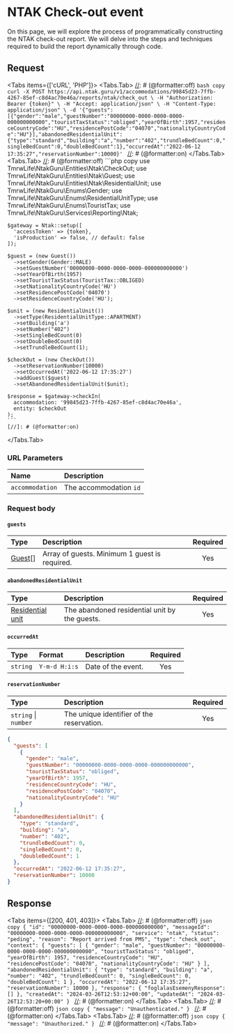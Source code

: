 
# NTAK Check-out event

On this page, we will explore the process of programmatically constructing the NTAK check-out report.
We will delve into the steps and techniques required to build the report dynamically through code.

## Request

<Protocol method="POST" path="/v1/accommodations/{accommodation}/reports/ntak/check_out" />

<Tabs items={['cURL', 'PHP']}>
  <Tabs.Tab>
    [//]: # (@formatter:off)
    ```bash copy
    curl -X POST https://api.ntak.guru/v1/accommodations/99845d23-7ffb-4267-85ef-c8d4ac70e46a/reports/ntak/check_out \
      -H "Authorization: Bearer {token}" \
      -H "Accept: application/json" \
      -H "Content-Type: application/json" \
      -d '{"guests":[{"gender":"male","guestNumber":"00000000-0000-0000-0000-000000000000","touristTaxStatus":"obliged","yearOfBirth":1957,"residenceCountryCode":"HU","residencePostCode":"04070","nationalityCountryCode":"HU"}],"abandonedResidentialUnit":{"type":"standard","building":"a","number":"402","trundleBedCount":0,"singleBedCount":0,"doubleBedCount":1},"occurredAt":"2022-06-12 17:35:27","reservationNumber":10000}'
    ```
    [//]: # (@formatter:on)
  </Tabs.Tab>
  <Tabs.Tab>
    [//]: # (@formatter:off)
    ```php copy
    use TmrwLife\NtakGuru\Entities\Ntak\CheckOut;
    use TmrwLife\NtakGuru\Entities\Ntak\Guest;
    use TmrwLife\NtakGuru\Entities\Ntak\ResidentialUnit;
    use TmrwLife\NtakGuru\Enums\Gender;
    use TmrwLife\NtakGuru\Enums\ResidentialUnitType;
    use TmrwLife\NtakGuru\Enums\TouristTax;
    use TmrwLife\NtakGuru\Services\Reporting\Ntak;

    $gateway = Ntak::setup([
      'accessToken' => {token},
      'isProduction' => false, // default: false
    ]);

    $guest = (new Guest())
      ->setGender(Gender::MALE)
      ->setGuestNumber('00000000-0000-0000-0000-000000000000')
      ->setYearOfBirth(1957)
      ->setTouristTaxStatus(TouristTax::OBLIGED)
      ->setNationalityCountryCode('HU')
      ->setResidencePostCode('04070')
      ->setResidenceCountryCode('HU');

    $unit = (new ResidentialUnit())
      ->setType(ResidentialUnitType::APARTMENT)
      ->setBuilding('a')
      ->setNumber("402")
      ->setSingleBedCount(0)
      ->setDoubleBedCount(0)
      ->setTrundleBedCount(1);

    $checkOut = (new CheckOut())
      ->setReservationNumber(10000)
      ->setOccurredAt('2022-06-12 17:35:27')
      ->addGuest($guest)
      ->setAbandonedResidentialUnit($unit);

    $response = $gateway->checkIn(
      accommodation: '99845d23-7ffb-4267-85ef-c8d4ac70e46a',
      entity: $checkOut
    );
    ```
    [//]: # (@formatter:on)
  </Tabs.Tab>
</Tabs>

### URL Parameters

| Name            | Description            |
|:----------------|:-----------------------|
| `accommodation` | The accommodation `id` |

### Request body

#### `guests`

| Type                                       | Description                                   | Required |
|:-------------------------------------------|:----------------------------------------------|:--------:|
| [Guest](/terminology/ntak-objects#guest)[] | Array of guests. Minimum 1 guest is required. |   Yes    |

#### `abandonedResidentialUnit`

| Type                                                           | Description                                   | Required |
|:---------------------------------------------------------------|:----------------------------------------------|:--------:|
| [Residential unit](/terminology/ntak-objects#residential-unit) | The abandoned residential unit by the guests. |   Yes    |

#### `occurredAt`

| Type     | Format        | Description        | Required |
|:---------|:--------------|:-------------------|:--------:|
| `string` | `Y-m-d H:i:s` | Date of the event. |   Yes    |

#### `reservationNumber`

| Type                 | Description                               | Required |
|:---------------------|:------------------------------------------|:--------:|
| `string` \| `number` | The unique identifier of the reservation. |   Yes    |

[//]: # (@formatter:off)
```json copy
{
  "guests": [
    {
      "gender": "male",
      "guestNumber": "00000000-0000-0000-0000-000000000000",
      "touristTaxStatus": "obliged",
      "yearOfBirth": 1957,
      "residenceCountryCode": "HU",
      "residencePostCode": "04070",
      "nationalityCountryCode": "HU"
    }
  ],
  "abandonedResidentialUnit": {
    "type": "standard",
    "building": "a",
    "number": "402",
    "trundleBedCount": 0,
    "singleBedCount": 0,
    "doubleBedCount": 1
  },
  "occurredAt": "2022-06-12 17:35:27",
  "reservationNumber": 10000
}
```
[//]: # (@formatter:on)

## Response

<Tabs items={[200, 401, 403]}>
  <Tabs.Tab>
    [//]: # (@formatter:off)
    ```json copy
    {
      "id": "00000000-0000-0000-0000-000000000000",
      "messageId": "00000000-0000-0000-0000-000000000000",
      "service": "ntak",
      "status": "peding",
      "reason": "Report arrived from PMS",
      "type": "check_out",
      "context": {
        "guests": [
          {
            "gender": "male",
            "guestNumber": "00000000-0000-0000-0000-000000000000",
            "touristTaxStatus": "obliged",
            "yearOfBirth": 1957,
            "residenceCountryCode": "HU",
            "residencePostCode": "04070",
            "nationalityCountryCode": "HU"
          }
        ],
        "abandonedResidentialUnit": {
          "type": "standard",
          "building": "a",
          "number": "402",
          "trundleBedCount": 0,
          "singleBedCount": 0,
          "doubleBedCount": 1
        },
        "occurredAt": "2022-06-12 17:35:27",
        "reservationNumber": 10000
      },
      "response": {
        "foglalasEsemenyResponse": []
      },
      "createdAt": "2024-03-26T12:53:12+00:00",
      "updatedAt": "2024-03-26T12:53:20+00:00"
    }
    ```
    [//]: # (@formatter:on)
  </Tabs.Tab>
  <Tabs.Tab>
    [//]: # (@formatter:off)
    ```json copy
    {
      "message": "Unauthenticated."
    }
    ```
    [//]: # (@formatter:on)
  </Tabs.Tab>
  <Tabs.Tab>
    [//]: # (@formatter:off)
    ```json copy
    {
      "message": "Unauthorized."
    }
    ```
    [//]: # (@formatter:on)
  </Tabs.Tab>
</Tabs>